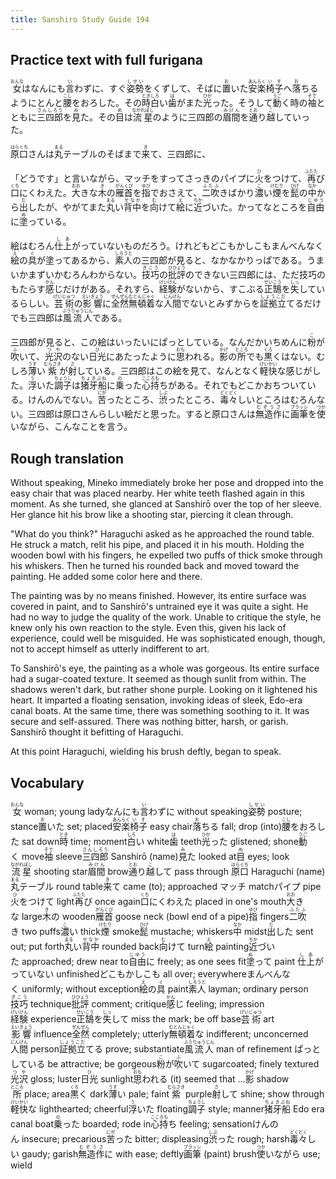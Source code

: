```yaml
---
title: Sanshiro Study Guide 194
---
```


## Practice text with full furigana

<p>
<ruby><rb>女</rb><rt>おんな</rt></ruby>はなんにも<ruby><rb>言</rb><rt>い</rt></ruby>わずに、すぐ<ruby><rb>姿勢</rb><rt>しせい</rt></ruby>をくずして、そばに<ruby><rb>置</rb><rt>お</rt></ruby>いた<ruby><rb>安楽</rb><rt>あんらく</rt></ruby><ruby><rb>椅子</rb><rt>いす</rt></ruby>へ<ruby><rb>落</rb><rt>お</rt></ruby>ちるようにとんと<ruby><rb>腰</rb><rt>こし</rt></ruby>をおろした。その<ruby><rb>時</rb><rt>とき</rt></ruby><ruby><rb>白</rb><rt>しろ</rt></ruby>い<ruby><rb>歯</rb><rt>は</rt></ruby>がまた<ruby><rb>光</rb><rt>ひか</rt></ruby>った。そうして<ruby><rb>動</rb><rt>うご</rt></ruby>く時の<ruby><rb>袖</rb><rt>そで</rt></ruby>とともに<ruby><rb>三四郎</rb><rt>さんしろう</rt></ruby>を<ruby><rb>見</rb><rt>み</rt></ruby>た。その<ruby><rb>目</rb><rt>め</rt></ruby>は<ruby><rb>流星</rb><rt>ながれぼし</rt></ruby>のように三四郎の<ruby><rb>眉間</rb><rt>みけん</rt></ruby>を<ruby><rb>通</rb><rt>とお</rt></ruby>り<ruby><rb>越</rb><rt>こ</rt></ruby>していった。
</p>

<p>
<ruby><rb>原口</rb><rt>はらぐち</rt></ruby>さんは<ruby><rb>丸</rb><rt>まる</rt></ruby>テーブルのそばまで<ruby><rb>来</rb><rt>き</rt></ruby>て、三四郎に、
</p>

<p>
「どうです」と言いながら、マッチをすってさっきのパイプに<ruby><rb>火</rb><rt>ひ</rt></ruby>をつけて、<ruby><rb>再</rb><rt>ふたた</rt></ruby>び<ruby><rb>口</rb><rt>くち</rt></ruby>にくわえた。<ruby><rb>大</rb><rt>おお</rt></ruby>きな<ruby><rb>木</rb><rt>き</rt></ruby>の<ruby><rb>雁首</rb><rt>がんくび</rt></ruby>を<ruby><rb>指</rb><rt>ゆび</rt></ruby>でおさえて、<ruby><rb>二吹</rb><rt>ふたふ</rt></ruby>きばかり<ruby><rb>濃</rb><rt>こ</rt></ruby>い<ruby><rb>煙</rb><rt>けむり</rt></ruby>を<ruby><rb>髭</rb><rt>ひげ</rt></ruby>の<ruby><rb>中</rb><rt>なか</rt></ruby>から<ruby><rb>出</rb><rt>だ</rt></ruby>したが、やがてまた<ruby><rb>丸</rb><rt>まる</rt></ruby>い<ruby><rb>背中</rb><rt>せなか</rt></ruby>を<ruby><rb>向</rb><rt>む</rt></ruby>けて<ruby><rb>絵</rb><rt>え</rt></ruby>に<ruby><rb>近</rb><rt>ちか</rt></ruby>づいた。かってなところを<ruby><rb>自由</rb><rt>じゆう</rt></ruby>に<ruby><rb>塗</rb><rt>ぬ</rt></ruby>っている。
</p>

<p>
絵はむろん<ruby><rb>仕上</rb><rt>しあ</rt></ruby>がっていないものだろう。けれどもどこもかしこもまんべんなく<ruby><rb>絵</rb><rt>え</rt></ruby>の<ruby><rb>具</rb><rt>ぐ</rt></ruby>が塗ってあるから、<ruby><rb>素人</rb><rt>しろうと</rt></ruby>の三四郎が見ると、なかなかりっぱである。うまいかまずいかむろんわからない。<ruby><rb>技巧</rb><rt>ぎこう</rt></ruby>の<ruby><rb>批評</rb><rt>ひひょう</rt></ruby>のできない三四郎には、ただ技巧のもたらす<ruby><rb>感</rb><rt>かん</rt></ruby>じだけがある。それすら、<ruby><rb>経験</rb><rt>けいけん</rt></ruby>がないから、すこぶる<ruby><rb>正鵠</rb><rt>せいこう</rt></ruby>を<ruby><rb>失</rb><rt>しっ</rt></ruby>しているらしい。<ruby><rb>芸術</rb><rt>げいじゅつ</rt></ruby>の<ruby><rb>影響</rb><rt>えいきょう</rt></ruby>に<ruby><rb>全然</rb><rt>ぜんぜん</rt></ruby><ruby><rb>無頓着</rb><rt>むとんじゃく</rt></ruby>な<ruby><rb>人間</rb><rt>にんげん</rt></ruby>でないとみずからを<ruby><rb>証拠立</rb><rt>しょうこだ</rt></ruby>てるだけでも三四郎は<ruby><rb>風流人</rb><rt>ふうりゅうじん</rt></ruby>である。
</p>

<p>
三四郎が見ると、この絵はいったいにぱっとしている。なんだかいちめんに<ruby><rb>粉</rb><rt>こ</rt></ruby>が<ruby><rb>吹</rb><rt>ふ</rt></ruby>いて、<ruby><rb>光沢</rb><rt>つや</rt></ruby>のない<ruby><rb>日光</rb><rt>ひ</rt></ruby>にあたったように<ruby><rb>思</rb><rt>おも</rt></ruby>われる。<ruby><rb>影</rb><rt>かげ</rt></ruby>の<ruby><rb>所</rb><rt>ところ</rt></ruby>でも<ruby><rb>黒</rb><rt>くろ</rt></ruby>くはない。むしろ<ruby><rb>薄</rb><rt>うす</rt></ruby>い<ruby><rb>紫</rb><rt>むらさき</rt></ruby>が<ruby><rb>射</rb><rt>さ</rt></ruby>している。三四郎はこの絵を見て、なんとなく<ruby><rb>軽快</rb><rt>けいかい</rt></ruby>な感じがした。<ruby><rb>浮</rb><rt>う</rt></ruby>いた<ruby><rb>調子</rb><rt>ちょうし</rt></ruby>は<ruby><rb>猪牙船</rb><rt>ちょきぶね</rt></ruby>に<ruby><rb>乗</rb><rt>の</rt></ruby>った<ruby><rb>心持</rb><rt>こころも</rt></ruby>ちがある。それでもどこかおちついている。けんのんでない。<ruby><rb>苦</rb><rt>にが</rt></ruby>ったところ、<ruby><rb>渋</rb><rt>しぶ</rt></ruby>ったところ、<ruby><rb>毒々</rb><rt>どくどく</rt></ruby>しいところはむろんない。三四郎は原口さんらしい絵だと思った。すると原口さんは<ruby><rb>無造作</rb><rt>むぞうさ</rt></ruby>に<ruby><rb>画筆</rb><rt>ブラッシ</rt></ruby>を<ruby><rb>使</rb><rt>つか</rt></ruby>いながら、こんなことを言う。
</p>


## Rough translation

Without speaking, Mineko immediately broke her pose and dropped into the easy chair that was placed nearby. Her white teeth flashed again in this moment. As she turned, she glanced at Sanshirō over the top of her sleeve. Her glance hit his brow like a shooting star, piercing it clean through.

"What do you think?" Haraguchi asked as he approached the round table. He struck a match, relit his pipe, and placed it in his mouth. Holding the wooden bowl with his fingers, he expelled two puffs of thick smoke through his whiskers. Then he turned his rounded back and moved toward the painting. He added some color here and there.

The painting was by no means finished. However, its entire surface was covered in paint, and to Sanshirō's untrained eye it was quite a sight. He had no way to judge the quality of the work. Unable to critique the style, he knew only his own reaction to the style. Even this, given his lack of experience, could well be misguided. He was sophisticated enough, though, not to accept himself as utterly indifferent to art.

To Sanshirō's eye, the painting as a whole was gorgeous. Its entire surface had a sugar-coated texture. It seemed as though sunlit from within. The shadows weren't dark, but rather shone purple. Looking on it lightened his heart. It imparted a floating sensation, invoking ideas of sleek, Edo-era canal boats. At the same time, there was something soothing to it. It was secure and self-assured. There was nothing bitter, harsh, or garish. Sanshirō thought it befitting of Haraguchi.

At this point Haraguchi, wielding his brush deftly, began to speak.     


## Vocabulary

<p>
<span class="vocabstudy"><ruby><rb>女</rb><rt>おんな</rt></ruby>&nbsp;woman; young lady</span><span class="vocabstudy">なんにも<ruby><rb>言</rb><rt>い</rt></ruby>わずに&nbsp;without speaking</span><span class="vocabstudy"><ruby><rb>姿勢</rb><rt>しせい</rt></ruby>&nbsp;posture; stance</span><span class="vocabstudy"><ruby><rb>置</rb><rt>お</rt></ruby>いた&nbsp;set; placed</span><span class="vocabstudy"><ruby><rb>安楽</rb><rt>あんらく</rt></ruby><ruby><rb>椅子</rb><rt>いす</rt></ruby>&nbsp;easy chair</span><span class="vocabstudy"><ruby><rb>落</rb><rt>お</rt></ruby>ちる&nbsp;fall; drop (into)</span><span class="vocabstudy"><ruby><rb>腰</rb><rt>こし</rt></ruby>をおろした&nbsp;sat down</span><span class="vocabstudy"><ruby><rb>時</rb><rt>とき</rt></ruby>&nbsp;time; moment</span><span class="vocabstudy"><ruby><rb>白</rb><rt>しろ</rt></ruby>い&nbsp;white</span><span class="vocabstudy"><ruby><rb>歯</rb><rt>は</rt></ruby>&nbsp;teeth</span><span class="vocabstudy"><ruby><rb>光</rb><rt>ひか</rt></ruby>った&nbsp;glistened; shone</span><span class="vocabstudy"><ruby><rb>動</rb><rt>うご</rt></ruby>く&nbsp;move</span><span class="vocabstudy"><ruby><rb>袖</rb><rt>そで</rt></ruby>&nbsp;sleeve</span><span class="vocabstudy"><ruby><rb>三四郎</rb><rt>さんしろう</rt></ruby>&nbsp;Sanshirō (name)</span><span class="vocabstudy"><ruby><rb>見</rb><rt>み</rt></ruby>た&nbsp;looked at</span><span class="vocabstudy"><ruby><rb>目</rb><rt>め</rt></ruby>&nbsp;eyes; look</span><span class="vocabstudy"><ruby><rb>流星</rb><rt>ながれぼし</rt></ruby>&nbsp;shooting star</span><span class="vocabstudy"><ruby><rb>眉間</rb><rt>みけん</rt></ruby>&nbsp;brow</span><span class="vocabstudy"><ruby><rb>通</rb><rt>とお</rt></ruby>り<ruby><rb>越</rb><rt>こ</rt></ruby>して&nbsp;pass through</span>
<span class="vocabstudy"><ruby><rb>原口</rb><rt>はらぐち</rt></ruby>&nbsp;Haraguchi (name)</span><span class="vocabstudy"><ruby><rb>丸</rb><rt>まる</rt></ruby>テーブル&nbsp;round table</span><span class="vocabstudy"><ruby><rb>来</rb><rt>き</rt></ruby>て&nbsp;came (to); approached</span>
<span class="vocabstudy">マッチ&nbsp;match</span><span class="vocabstudy">パイプ&nbsp;pipe</span><span class="vocabstudy"><ruby><rb>火</rb><rt>ひ</rt></ruby>をつけて&nbsp;light</span><span class="vocabstudy"><ruby><rb>再</rb><rt>ふたた</rt></ruby>び&nbsp;once again</span><span class="vocabstudy"><ruby><rb>口</rb><rt>くち</rt></ruby>にくわえた&nbsp;placed in one's mouth</span><span class="vocabstudy"><ruby><rb>大</rb><rt>おお</rt></ruby>きな&nbsp;large</span><span class="vocabstudy"><ruby><rb>木</rb><rt>き</rt></ruby>の&nbsp;wooden</span><span class="vocabstudy"><ruby><rb>雁首</rb><rt>がんくび</rt></ruby>&nbsp;goose neck (bowl end of a pipe)</span><span class="vocabstudy"><ruby><rb>指</rb><rt>ゆび</rt></ruby>&nbsp;fingers</span><span class="vocabstudy"><ruby><rb>二吹</rb><rt>ふたふ</rt></ruby>き&nbsp;two puffs</span><span class="vocabstudy"><ruby><rb>濃</rb><rt>こ</rt></ruby>い&nbsp;thick</span><span class="vocabstudy"><ruby><rb>煙</rb><rt>けむり</rt></ruby>&nbsp;smoke</span><span class="vocabstudy"><ruby><rb>髭</rb><rt>ひげ</rt></ruby>&nbsp;mustache; whiskers</span><span class="vocabstudy"><ruby><rb>中</rb><rt>なか</rt></ruby>&nbsp;midst</span><span class="vocabstudy"><ruby><rb>出</rb><rt>だ</rt></ruby>した&nbsp;sent out; put forth</span><span class="vocabstudy"><ruby><rb>丸</rb><rt>まる</rt></ruby>い<ruby><rb>背中</rb><rt>せなか</rt></ruby>&nbsp;rounded back</span><span class="vocabstudy"><ruby><rb>向</rb><rt>む</rt></ruby>けて&nbsp;turn</span><span class="vocabstudy"><ruby><rb>絵</rb><rt>え</rt></ruby>&nbsp;painting</span><span class="vocabstudy"><ruby><rb>近</rb><rt>ちか</rt></ruby>づいた&nbsp;approached; drew near to</span><span class="vocabstudy"><ruby><rb>自由</rb><rt>じゆう</rt></ruby>に&nbsp;freely; as one sees fit</span><span class="vocabstudy"><ruby><rb>塗</rb><rt>ぬ</rt></ruby>って&nbsp;paint</span>
<span class="vocabstudy"><ruby><rb>仕上</rb><rt>しあ</rt></ruby>がっていない&nbsp;unfinished</span><span class="vocabstudy">どこもかしこも&nbsp;all over; everywhere</span><span class="vocabstudy">まんべんなく&nbsp;uniformly; without exception</span><span class="vocabstudy"><ruby><rb>絵</rb><rt>え</rt></ruby>の<ruby><rb>具</rb><rt>ぐ</rt></ruby>&nbsp;paint</span><span class="vocabstudy"><ruby><rb>素人</rb><rt>しろうと</rt></ruby>&nbsp;layman; ordinary person</span><span class="vocabstudy"><ruby><rb>技巧</rb><rt>ぎこう</rt></ruby>&nbsp;technique</span><span class="vocabstudy"><ruby><rb>批評</rb><rt>ひひょう</rt></ruby>&nbsp;comment; critique</span><span class="vocabstudy"><ruby><rb>感</rb><rt>かん</rt></ruby>じ&nbsp;feeling; impression</span><span class="vocabstudy"><ruby><rb>経験</rb><rt>けいけん</rt></ruby>&nbsp;experience</span><span class="vocabstudy"><ruby><rb>正鵠</rb><rt>せいこう</rt></ruby>を<ruby><rb>失</rb><rt>しっ</rt></ruby>して&nbsp;miss the mark; be off base</span><span class="vocabstudy"><ruby><rb>芸術</rb><rt>げいじゅつ</rt></ruby>&nbsp;art</span><span class="vocabstudy"><ruby><rb>影響</rb><rt>えいきょう</rt></ruby>&nbsp;influence</span><span class="vocabstudy"><ruby><rb>全然</rb><rt>ぜんぜん</rt></ruby>&nbsp;completely; utterly</span><span class="vocabstudy"><ruby><rb>無頓着</rb><rt>むとんじゃく</rt></ruby>な&nbsp;indifferent; unconcerned</span><span class="vocabstudy"><ruby><rb>人間</rb><rt>にんげん</rt></ruby>&nbsp;person</span><span class="vocabstudy"><ruby><rb>証拠立</rb><rt>しょうこだ</rt></ruby>てる&nbsp;prove; substantiate</span><span class="vocabstudy"><ruby><rb>風流人</rb><rt>ふうりゅうじん</rt></ruby>&nbsp;man of refinement</span>
<span class="vocabstudy">ぱっとしている&nbsp;be attractive; be gorgeous</span><span class="vocabstudy"><ruby><rb>粉</rb><rt>こ</rt></ruby>が<ruby><rb>吹</rb><rt>ふ</rt></ruby>いて&nbsp;sugarcoated; finely textured</span><span class="vocabstudy"><ruby><rb>光沢</rb><rt>つや</rt></ruby>&nbsp;gloss; luster</span><span class="vocabstudy"><ruby><rb>日光</rb><rt>ひ</rt></ruby>&nbsp;sunlight</span><span class="vocabstudy"><ruby><rb>思</rb><rt>おも</rt></ruby>われる&nbsp;(it) seemed that ...</span><span class="vocabstudy"><ruby><rb>影</rb><rt>かげ</rt></ruby>&nbsp;shadow</span><span class="vocabstudy"><ruby><rb>所</rb><rt>ところ</rt></ruby>&nbsp;place; area</span><span class="vocabstudy"><ruby><rb>黒</rb><rt>くろ</rt></ruby>く&nbsp;dark</span><span class="vocabstudy"><ruby><rb>薄</rb><rt>うす</rt></ruby>い&nbsp;pale; faint</span><span class="vocabstudy"><ruby><rb>紫</rb><rt>むらさき</rt></ruby>&nbsp;purple</span><span class="vocabstudy"><ruby><rb>射</rb><rt>さ</rt></ruby>して&nbsp;shine; show through</span><span class="vocabstudy"><ruby><rb>軽快</rb><rt>けいかい</rt></ruby>な&nbsp;lighthearted; cheerful</span><span class="vocabstudy"><ruby><rb>浮</rb><rt>う</rt></ruby>いた&nbsp;floating</span><span class="vocabstudy"><ruby><rb>調子</rb><rt>ちょうし</rt></ruby>&nbsp;style; manner</span><span class="vocabstudy"><ruby><rb>猪牙船</rb><rt>ちょきぶね</rt></ruby>&nbsp;Edo era canal boat</span><span class="vocabstudy"><ruby><rb>乗</rb><rt>の</rt></ruby>った&nbsp;boarded; rode in</span><span class="vocabstudy"><ruby><rb>心持</rb><rt>こころも</rt></ruby>ち&nbsp;feeling; sensation</span><span class="vocabstudy">けんのん&nbsp;insecure; precarious</span><span class="vocabstudy"><ruby><rb>苦</rb><rt>にが</rt></ruby>った&nbsp;bitter; displeasing</span><span class="vocabstudy"><ruby><rb>渋</rb><rt>しぶ</rt></ruby>った&nbsp;rough; harsh</span><span class="vocabstudy"><ruby><rb>毒々</rb><rt>どくどく</rt></ruby>しい&nbsp;gaudy; garish</span><span class="vocabstudy"><ruby><rb>無造作</rb><rt>むぞうさ</rt></ruby>に&nbsp;with ease; deftly</span><span class="vocabstudy"><ruby><rb>画筆</rb><rt>ブラッシ</rt></ruby>&nbsp;(paint) brush</span><span class="vocabstudy"><ruby><rb>使</rb><rt>つか</rt></ruby>いながら&nbsp;use; wield</span>
</p>
